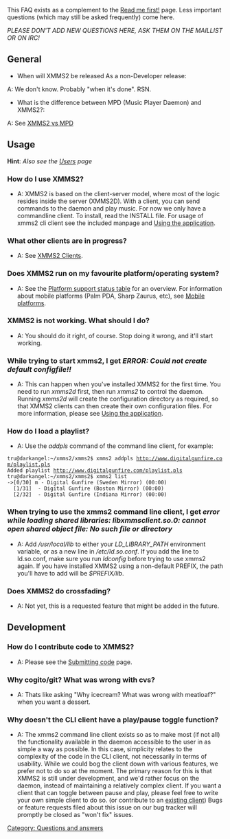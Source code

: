 {{Navbar}}

This FAQ exists as a complement to the [[Read me first!]] page. Less important questions (which may still be asked frequently) come here. 

'' PLEASE DON'T ADD NEW QUESTIONS HERE, ASK THEM ON THE MAILLIST OR ON IRC! ''

== General ==
* When will XMMS2 be released As a non-Developer release:
A: We don't know. Probably "when it's done". RSN.

* What is the difference between MPD (Music Player Daemon) and XMMS2?:
A: See [[XMMS2 vs MPD]]

== Usage ==
'''Hint''': ''Also see the [[Users]] page''

=== How do I use XMMS2? ===
* A: XMMS2 is based on the client-server model, where most of the logic resides inside the server (XMMS2D). With a client, you can send commands to the daemon and play music. For now we only have a commandline client. To install, read the INSTALL file. For usage of xmms2 cli client see the included manpage and [[Using the application]].

=== What other clients are in progress? ===
* A: See [[XMMS2 Clients]].

=== Does XMMS2 run on my favourite platform/operating system? ===
* A: See the [[Project Status#XMMS2_Platform_Support_Status | Platform support status table]] for an overview. For information about mobile platforms (Palm PDA, Sharp Zaurus, etc), see [[Mobile platforms]].

=== XMMS2 is not working. What should I do? ===
* A: You should do it right, of course. Stop doing it wrong, and it'll start working.

=== While trying to start xmms2, I get ''ERROR: Could not create default configfile!!'' ===
* A: This can happen when you've installed XMMS2 for the first time. You need to run ''xmms2d'' first, then run ''xmms2'' to control the daemon. Running ''xmms2d'' will create the configuration directory as required, so that XMMS2 clients can then create their own configuration files. For more information, please see [[Using the application]].

=== How do I load a playlist? ===
* A: Use the ''addpls'' command of the command line client, for example:

 tru@darkangel:~/xmms2/xmms2$ xmms2 addpls http://www.digitalgunfire.com/playlist.pls
 Added playlist http://www.digitalgunfire.com/playlist.pls
 tru@darkangel:~/xmms2/xmms2$ xmms2 list
 ->[0/30] m - Digital Gunfire (Sweden Mirror) (00:00)
   [1/31]  - Digital Gunfire (Boston Mirror) (00:00)
   [2/32]  - Digital Gunfire (Indiana Mirror) (00:00)

=== When trying to use the xmms2 command line client, I get ''error while loading shared libraries: libxmmsclient.so.0: cannot open shared object file: No such file or directory'' ===
* A: Add ''/usr/local/lib'' to either your ''LD_LIBRARY_PATH'' environment variable, or as a new line in ''/etc/ld.so.conf''. If you add the line to ld.so.conf, make sure you run ''ldconfig'' before trying to use xmms2 again. If you have installed XMMS2 using a non-default PREFIX, the path you'll have to add will be ''$PREFIX/lib''.

=== Does XMMS2 do crossfading? ===
* A: Not yet, this is a requested feature that might be added in the future.

== Development ==
=== How do I contribute code to XMMS2? ===
* A: Please see the [[Submitting code]] page.

[[Category: Questions and answers]]

=== Why cogito/git? What was wrong with cvs? ===
* A: Thats like asking "Why icecream? What was wrong with meatloaf?" when you want a dessert.

=== Why doesn't the CLI client have a play/pause toggle function? ===
* A: The xmms2 command line client exists so as to make most (if not all) the functionality available in the daemon accessible to the user in as simple a way as possible. In this case, simplicity relates to the complexity of the code in the CLI client, not necessarily in terms of usability. While we could bog the client down with various features, we prefer not to do so at the moment. The primary reason for this is that XMMS2 is still under development, and we'd rather focus on the daemon, instead of maintaining a relatively complex client. If you want a client that can toggle between pause and play, please feel free to write your own simple client to do so. (or contribute to an [[XMMS2 Clients | existing client]]) Bugs or feature requests filed about this issue on our bug tracker will promptly be closed as "won't fix" issues.